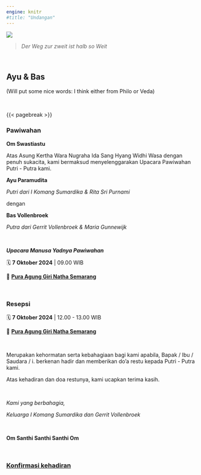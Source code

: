 ```yaml
---
engine: knitr
#title: "Undangan"
---
```


![](./img/IMG_5104_art.jpg)

> _Der Weg zur zweit ist halb so Weit_

<br>


## __Ayu & Bas__

(Will put some nice words: I think either from Philo or Veda)

<br>

{{< pagebreak >}}

### Pawiwahan
__Om Swastiastu__

Atas Asung Kertha Wara Nugraha Ida Sang Hyang Widhi Wasa dengan penuh sukacita, kami bermaksud menyelenggarakan Upacara Pawiwahan Putri - Putra kami.


__Ayu Paramudita__

_Putri dari I Komang Sumardika & Rita Sri Purnami_

dengan

__Bas Vollenbroek__

_Putra dari Gerrit Vollenbroek & Maria Gunnewijk_

<br>

___Upacara Manusa Yadnya Pawiwahan___

🗓 __7 Oktober 2024__ | 09.00 WIB

📍 __[Pura Agung Giri Natha Semarang](https://maps.app.goo.gl/d9geChkbJJ1JtB4T6)__

<br>

### Resepsi
🗓 __7 Oktober 2024__ | 12.00 - 13.00 WIB

📍 __[Pura Agung Giri Natha Semarang](https://maps.app.goo.gl/d9geChkbJJ1JtB4T6)__

<br>

Merupakan kehormatan serta kebahagiaan bagi kami apabila, Bapak / Ibu / Saudara / i. berkenan hadir dan memberikan do'a restu kepada Putri - Putra kami.

Atas kehadiran dan doa restunya, kami ucapkan terima kasih.

<br>

_Kami yang berbahagia,_

_Keluarga I Komang Sumardika dan Gerrit Vollenbroek_

<br>

__Om Santhi Santhi Santhi Om__

<br>

### __[Konfirmasi kehadiran](https://forms.gle/VCv5T69utg9H64zN6)__
